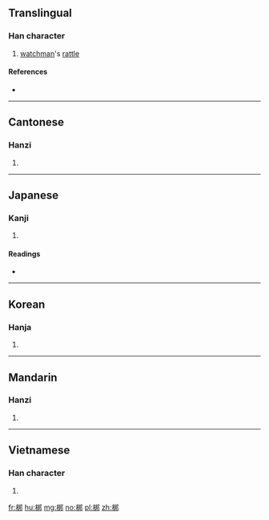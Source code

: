 ==Translingual==

===Han character===
{{Han char|rn=75|rad=木|as=07|sn=11|four=47927|canj=DQJL|ids=⿰木邦}}

# [[watchman]]'s [[rattle]]

====References====
* {{Han ref|kx=0528.110|dkj=14831|dj=0917.010|hdz=21192.060|uh=6886|ud=26758|bh=B1F5|bd=45557}}

----

==Cantonese==

===Hanzi===
{{yue-hanzi|jyut=|y=bong1}}

# {{defn|lang=yue|sort=木07}}

----

==Japanese==

===Kanji===
{{ja-kanji|grade=|rs=木07}}

# {{defn|lang=ja|sort=木07}}

====Readings====
* {{ja-readings|on=[[ほう]] (hō)|kun=}}

----

==Korean==

===Hanja===
{{ko-hanja|hangeul=방|eumhun=|rv=bang|mr=pang|y=pang}}

# {{defn|lang=ko|sort=木07}}

----

==Mandarin==

===Hanzi===
{{cmn-hanzi|pin=[[bāng]] ([[bang1]])|wg=pang<sup>1</sup>}}

# {{defn|lang=cmn|sort=木07}}

----

==Vietnamese==

===Han character===
{{vi-hantu|[[bương]], [[bang]]|rs=木07}}

# {{defn|lang=vi|sort=木07}}

[[fr:梆]]
[[hu:梆]]
[[mg:梆]]
[[no:梆]]
[[pl:梆]]
[[zh:梆]]
